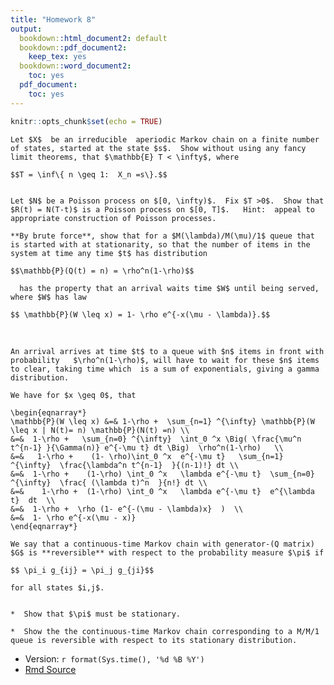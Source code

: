 ```yaml
---
title: "Homework 8"
output:
  bookdown::html_document2: default
  bookdown::pdf_document2:
    keep_tex: yes
  bookdown::word_document2:
    toc: yes
  pdf_document:
    toc: yes
---
```



```r
knitr::opts_chunk$set(echo = TRUE)
```



```exercise
Let $X$  be an irreducible  aperiodic Markov chain on a finite number of states, started at the state $s$.  Show without using any fancy limit theorems, that $\mathbb{E} T < \infty$, where 

$$T = \inf\{ n \geq 1:  X_n =s\}.$$
  
```




```exercise
Let $N$ be a Poisson process on $[0, \infty)$.  Fix $T >0$.  Show that $R(t) = N(T-t)$ is a Poisson process on $[0, T]$.   Hint:  appeal to appropriate construction of Poisson processes.

```






```exercise
**By brute force**, show that for a $M(\lambda)/M(\mu)/1$ queue that is started with at stationarity, so that the number of items in the system at time any time $t$ has distribution

$$\mathbb{P}(Q(t) = n) = \rho^n(1-\rho)$$
  
  has the property that an arrival waits time $W$ until being served, where $W$ has law

$$ \mathbb{P}(W \leq x) = 1- \rho e^{-x(\mu - \lambda)}.$$

```

<br>


```solution
An arrival arrives at time $t$ to a queue with $n$ items in front with probability   $\rho^n(1-\rho)$, will have to wait for these $n$ items to clear, taking time which  is a sum of exponentials, giving a gamma distribution.  

We have for $x \geq 0$, that 

\begin{eqnarray*}
\mathbb{P}(W \leq x) &=& 1-\rho +  \sum_{n=1} ^{\infty} \mathbb{P}(W \leq x | N(t)= n) \mathbb{P}(N(t) =n) \\
&=&  1-\rho +   \sum_{n=0} ^{\infty}  \int_0 ^x \Big( \frac{\mu^n t^{n-1} }{\Gamma(n)} e^{-\mu t} dt \Big)  \rho^n(1-\rho)   \\
&=&   1-\rho +    (1- \rho)\int_0 ^x  e^{-\mu t}   \sum_{n=1} ^{\infty}  \frac{\lambda^n t^{n-1}  }{(n-1)!} dt \\
&=&  1-\rho +    (1-\rho) \int_0 ^x   \lambda e^{-\mu t}  \sum_{n=0} ^{\infty}  \frac{ (\lambda t)^n  }{n!} dt \\
&=&    1-\rho +  (1-\rho) \int_0 ^x   \lambda e^{-\mu t}  e^{\lambda t}  dt  \\
&=&  1-\rho +  \rho (1- e^{-(\mu - \lambda)x}  )  \\
&=&  1- \rho e^{-x(\mu - x)}
\end{eqnarray*}
```

```exercise
We say that a continuous-time Markov chain with generator-(Q matrix) $G$ is **reversible** with respect to the probability measure $\pi$ if

$$ \pi_i g_{ij} = \pi_j g_{ji}$$ 

for all states $i,j$.


*  Show that $\pi$ must be stationary.

*  Show the the continuous-time Markov chain corresponding to a M/M/1 queue is reversible with respect to its stationary distribution.
```





*  Version: `r format(Sys.time(), '%d %B %Y')`
* [Rmd Source](https://tsoo-math.github.io/ucl/QHW8-sols.Rmd)

